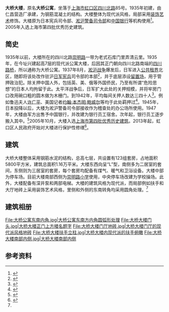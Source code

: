 {{Coord|31|14|53.3|N|121|28|50.66|E|display=title}}	
{{Infobox Modern Building
|image             = 大桥大楼.jpg
|caption           = 大桥大楼正立面
|name              = 大桥大楼
|location_town     = 上海
|location_country  = {{CHN}}
|owner= 
|architect         = 
|client            = [[仁昌营造厂|仁昌营造厂]]
|construction_start_date= 1935年
|completion_date   = 1935年
|cost              = 
|style             = 现代派风格
}}

'''大桥大楼'''，原名'''大桥公寓'''，坐落于[[上海市|上海市]][[虹口区|虹口区]][[四川北路|四川北路]]85号。1935年初建，由仁昌营造厂承建，为钢筋混凝土的结构。大楼整体为现代派风格，局部采用[[装饰艺术|装饰艺术]]修饰。大楼原为日本宪兵司令部、[[淞沪警备司令部|淞沪警备司令部]]和[[中国银行|中国银行]]等机构使用<ref>{{cite web |url=http://news.xinhuanet.com/newscenter/2004-08/18/content_1813704.htm |language=zh |title=拍摄整条弄堂风貌很难 虹口区历史建筑令人担忧 |publisher=新华网 |date=2004-08-18 |accessdate=2014-01-15 |archive-date=2004-11-05 |archive-url=https://web.archive.org/web/20041105222251/http://news.xinhuanet.com/newscenter/2004-08/18/content_1813704.htm |dead-url=no }}</ref>。2005年入选上海市第四批优秀历史建筑。

==简史==
1935年以前，大楼所在的四川北路[[崇明路|崇明路]]一带为老式石库门里弄清云里。1935年，在今址兴建起高7层的现代派公寓大楼，后因其正门朝向四川北路南端的[[四川路桥|四川路桥]]，所以通称为大桥公寓。1937年8月，[[淞沪战争|淞沪战争]]爆发后，日军进入[[上海公共租界|公共租界]]北区，随即将该处改作驻沪[[日本憲兵隊|日军宪兵]]司令部的本部<ref>{{cite web |url=http://www.shtong.gov.cn/newsite/node2/node4/node2249/node4418/node20217/node23228/node62919/userobject1ai9654.html |language=zh |title=虹口区志>>第二十二编军事>>第一章驻军>>第三节 日本等外国驻军 |publisher=上海地方志办公室 |accessdate=2014-01-19 |archive-date=2015-09-27 |archive-url=https://web.archive.org/web/20150927152948/http://www.shtong.gov.cn/Newsite/node2/node4/node2249/node4418/node20217/node23228/node62919/userobject1ai9654.html |dead-url=no }}</ref>，并于底层添设[[留置场|留置场]]，用于管押政治犯。除关押中国人外，包括英、美、俄等外国侨民，乃至有所谓“危险思想”的日本人均拘留于此。太平洋战争后，日军扩大此处的关押规模，并将牢房门口改用碗口粗的圆木做为木栅门。到1942年，平均每间关押人数达三四十人<ref>{{cite web |url=http://www.shtong.gov.cn/newsite/node2/node2245/node73095/node73100/node73147/userobject1ai86013.html |language=zh |title=上海监狱志>>第一章建置沿革>>第三节 民国监狱 |publisher=上海地方志办公室 |accessdate=2014-01-19 |archive-date=2015-10-27 |archive-url=https://web.archive.org/web/20151027183458/http://www.shtong.gov.cn/Newsite/node2/node2245/node73095/node73100/node73147/userobject1ai86013.html |dead-url=no }}</ref>。例如鲁迅夫人[[许广平|许广平]]、美国记者[[约翰·本杰明·鲍威尔|约翰·本杰明·鲍威尔]]等均于此处羁押过<ref>{{cite journal zh |author=徐家俊 |title=旧时上海各监狱探秘 |url=http://mall.cnki.net/onlineview/MagaView.aspx?fn=MGCQ199606*1* |journal=《民国春秋》|issue=1996年06期 |publisher=江苏古籍出版社 |location=南京市中央路165号 |year=1996 |pages=23 |issn=1006-592x }}</ref>。1945年，日本投降以后，大楼为淞沪警备司令部接收作为稽查处的办公场所使用。1947年，大楼由军方出售予中国银行，并改建为银行员工宿舍。次年起，银行员工逐步搬入其中。<ref name="dq1">{{cite book|author=上海市虹口区人民政府 |title=《上海市虹口区地名志》 |publisher=百家出版社 |location=上海市绍兴路5号 |isbn=7805760055 |date=1989年9月}}</ref>2005年10月，大楼入选[[上海市优秀历史建筑|上海市第四批优秀历史建筑]]。2013年起，虹口区人民政府开始对大楼进行保护性修缮<ref>{{cite web |url=http://data.jfdaily.com/a/5988788.htm |language=zh |title=虹口区启动历史建筑修缮 |publisher=解放日报网 |date=2013-05-03 |accessdate=2014-01-15 |deadurl=yes |archiveurl=https://web.archive.org/web/20160304095754/http://data.jfdaily.com/a/5988788.htm |archivedate=2016-03-04 }}</ref>。

==建筑==
大桥大楼整体采用钢筋水泥的结构，总高七层，共设置有123组套房，占地面积5800平方米，建筑总面积1.16万平米。大楼东西向呈“L”型，南侧多为二居室的套间，东侧则为三居室的套房，每个套房均配备有煤气、暖气和卫浴设备。大楼中部为停车场。目前大楼南部西侧为[[上海市崇明路小学|崇明路小学]]使用，中央停车场改建为学校操场。此外，大楼配备有深井泵和两部电梯。大楼的建筑风格为现代派，而局部例如扶手和大厅地砖上采用装饰艺术风格，里侧和外侧的东南转角均采用圆角处理。<ref name="dq1"/>

==建筑相册==
<gallery>
File:大桥公寓东南内角.jpg|大桥公寓东南方内角圆弧形处理
File:大桥大楼门头.jpg|大桥大楼正门上方楼名题字
File:大桥大楼门厅地砖.jpg|大桥大楼门厅的现代派风格地砖
File:大桥大楼扶手立柱.jpg|大桥大楼内现代派的扶手俯瞰
File:大桥大楼南部内侧.jpg|大桥大楼南部内侧
</gallery>

==参考资料==
{{注脚}}

{{上海市第四批优秀历史建筑}}